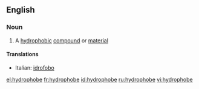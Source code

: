 ==English==

===Noun===
{{wikipedia}}
{{en-noun}}

# {{chemistry}} A [[hydrophobic]] [[compound]] or [[material]]

====Translations====
{{trans-top}}
* Italian: [[idrofobo]] {{m}}
{{trans-mid}}
{{trans-bottom}}

[[el:hydrophobe]]
[[fr:hydrophobe]]
[[id:hydrophobe]]
[[ru:hydrophobe]]
[[vi:hydrophobe]]